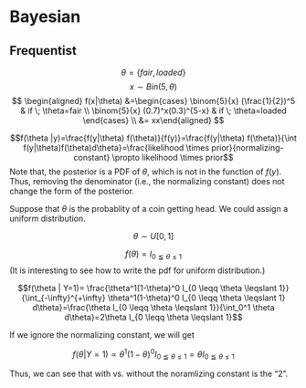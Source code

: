 # Bayesian

## Frequentist

$$\theta = \{ fair , loaded \}$$
$$x \sim Bin (5, \theta)$$
$$ \begin{aligned}
f(x|\theta) &=\begin{cases} \binom{5}{x} (\frac{1}{2})^5 & if \; \theta=fair  \\ \binom{5}{x} (0.7)^x(0.3)^{5-x} & if \;  \theta=loaded  \end{cases} \\ &= xx\end{aligned}
$$

$$f(\theta |y)=\frac{f(y|\theta) f(\theta)}{f(y)}=\frac{f(y|\theta) f(\theta)}{\int f(y|\theta)f(\theta)d\theta}=\frac{likelihood \times prior}{normalizing-constant} \propto likelihood \times prior$$
Note that, the posterior is a PDF of $\theta$, which is not in the function of $f(y)$. Thus, removing the denominator (i.e., the normalizing constant) does not change the form of the posterior. 

Suppose that $\theta$ is the probablity of a coin getting head. We could assign a uniform distribution.

$$\theta \sim U[0,1]$$

$$f(\theta)=I_{0 \leqq \theta \leqslant 1}$$
(It is interesting to see how to write the pdf for uniform distribution.)

$$f(\theta | Y=1)= \frac{\theta^1(1-\theta)^0 I_{0 \leqq \theta \leqslant 1}}{\int_{-\infty}^{+\infty} \theta^1(1-\theta)^0 I_{0 \leqq \theta \leqslant 1} d\theta}=\frac{\theta I_{0 \leqq \theta \leqslant 1}}{\int_0^1 \theta d\theta}=2\theta I_{0 \leqq \theta \leqslant 1}$$

If we ignore the normalizing constant, we will get

$$f(\theta | Y=1) \propto \theta^1(1-\theta)^0 I_{0 \leqq \theta \leqslant 1}=\theta I_{0 \leqq \theta \leqslant 1}$$

Thus, we can see that with vs. without the noramlizing constant is the "2".


